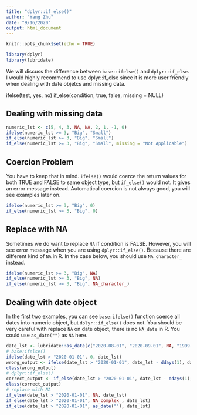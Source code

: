 ```yaml
---
title: "dplyr::if_else()"
author: "Yang Zhu"
date: "9/16/2020"
output: html_document
---
```


```r
knitr::opts_chunk$set(echo = TRUE)
```

```r
library(dplyr)
library(lubridate)
```

We will discuss the difference between `base::ifelse()` and `dplyr::if_else`. I
would highly recommend to use dplyr::if\_else since it is more user friendly
when dealing with date objetcs and missing data.

ifelse(test, yes, no)
if_else(condition, true, false, missing = NULL)

## Dealing with missing data
```r
numeric_lst <- c(5, 4, 3, NA, NA, 2, 1, -1, 0)
ifelse(numeric_lst >= 3, "Big", "Small")
if_else(numeric_lst >= 3, "Big", "Small")
if_else(numeric_lst >= 3, "Big", "Small", missing = "Not Applicable")
```

## Coercion Problem

You have to keep that in mind. `ifelse()` would coerce the return values for
both TRUE and FALSE to same object type, but `if_else()` would not. It gives an
error message instead. Automatical coercion is not always good, you will see
examples later on.

```r
ifelse(numeric_lst >= 3, "Big", 0)
if_else(numeric_lst >= 3, "Big", 0)
```

## Replace with NA

Sometimes we do want to replace `NA` if condition is FALSE. However, you will
see error message when you are using `dplyr::if_else()`. Because there are
different kind of `NA` in R. In the case below, you should use `NA_character_`
instead.

```r
ifelse(numeric_lst >= 3, "Big", NA)
if_else(numeric_lst >= 3, "Big", NA)
if_else(numeric_lst >= 3, "Big", NA_character_)
```

## Dealing with date object

In the first two examples, you can see `base:ifelse()` function coerce all dates
into numeric object, but `dplyr::if_else()` does not. You should be very careful
with replace `NA` on date object, there is no `NA_date` in R. You could use
`as_date("")` as `NA` here.

```r
date_lst <- lubridate::as_date(c("2020-08-01", "2020-09-01", NA, "1999-01-01"))
# base:ifelse()
ifelse(date_lst > "2020-01-01", 0, date_lst)
wrong_output <- ifelse(date_lst > "2020-01-01", date_lst - ddays(1), date_lst); wrong_output
class(wrong_output)
# dplyr::if_else()
correct_output <- if_else(date_lst > "2020-01-01", date_lst - ddays(1), date_lst); correct_output
class(correct_output)
# replace with NA
if_else(date_lst > "2020-01-01", NA, date_lst)
if_else(date_lst > "2020-01-01", NA_complex_, date_lst)
if_else(date_lst > "2020-01-01", as_date(""), date_lst)
```